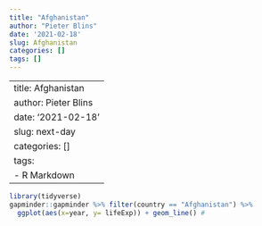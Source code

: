 ```yaml
---
title: "Afghanistan"
author: "Pieter Blins"
date: '2021-02-18'
slug: Afghanistan
categories: []
tags: []
---
```

---
title: Afghanistan
author: Pieter Blins
date: '2021-02-18'
slug: next-day
categories: []
tags:
  - R Markdown
---


```r
library(tidyverse)
gapminder::gapminder %>% filter(country == "Afghanistan") %>% 
  ggplot(aes(x=year, y= lifeExp)) + geom_line() #
```
